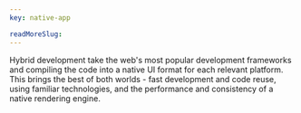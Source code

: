 ```yaml
---
key: native-app

readMoreSlug: 
---
```


Hybrid development take the web's most popular development frameworks and compiling the code into a native UI format for each relevant platform. This brings the best of both worlds - fast development and code reuse, using familiar technologies, and the performance and consistency of a native rendering engine.
